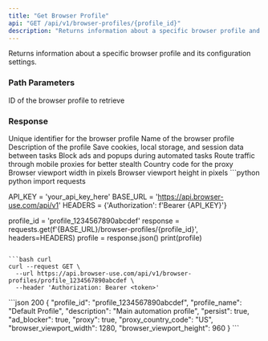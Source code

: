 ```yaml
---
title: "Get Browser Profile"
api: "GET /api/v1/browser-profiles/{profile_id}"
description: "Returns information about a specific browser profile and its configuration settings."
---
```


Returns information about a specific browser profile and its configuration settings.

### Path Parameters

<ParamField path="profile_id" type="string" required>
  ID of the browser profile to retrieve
</ParamField>

### Response

<ResponseField name="profile_id" type="string">
  Unique identifier for the browser profile
</ResponseField>
<ResponseField name="profile_name" type="string">
  Name of the browser profile
</ResponseField>
<ResponseField name="description" type="string">
  Description of the profile
</ResponseField>
<ResponseField name="persist" type="boolean">
  Save cookies, local storage, and session data between tasks
</ResponseField>
<ResponseField name="ad_blocker" type="boolean">
  Block ads and popups during automated tasks
</ResponseField>
<ResponseField name="proxy" type="boolean">
  Route traffic through mobile proxies for better stealth
</ResponseField>
<ResponseField name="proxy_country_code" type="string">
  Country code for the proxy
</ResponseField>
<ResponseField name="browser_viewport_width" type="integer">
  Browser viewport width in pixels
</ResponseField>
<ResponseField name="browser_viewport_height" type="integer">
  Browser viewport height in pixels
</ResponseField>

<RequestExample>
```python python
import requests

API_KEY = 'your_api_key_here'
BASE_URL = 'https://api.browser-use.com/api/v1'
HEADERS = {'Authorization': f'Bearer {API_KEY}'}

profile_id = 'profile_1234567890abcdef'
response = requests.get(f'{BASE_URL}/browser-profiles/{profile_id}', headers=HEADERS)
profile = response.json()
print(profile)

````

```bash curl
curl --request GET \
  --url https://api.browser-use.com/api/v1/browser-profiles/profile_1234567890abcdef \
  --header 'Authorization: Bearer <token>'
````

</RequestExample>

<ResponseExample>
```json 200
{
  "profile_id": "profile_1234567890abcdef",
  "profile_name": "Default Profile",
  "description": "Main automation profile",
  "persist": true,
  "ad_blocker": true,
  "proxy": true,
  "proxy_country_code": "US",
  "browser_viewport_width": 1280,
  "browser_viewport_height": 960
}
```
</ResponseExample>
